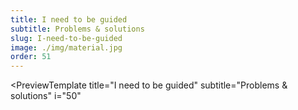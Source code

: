 ```yaml
---
title: I need to be guided
subtitle: Problems & solutions
slug: I-need-to-be-guided
image: ./img/material.jpg
order: 51
---
```


<PreviewTemplate
  title="I need to be guided"
  subtitle="Problems & solutions"
  i="50"
>



  <ReadTheNextArticle
    title="Problems & solutions"
    description="Problem: The page is boring..."
    linkTo="I-need-to-be-guided/problems-&-solutions"
  />
</PreviewTemplate>
